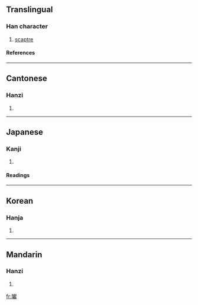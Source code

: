 ==Translingual==
===Han character===
{{Han char|rn=96|rad=玉|as=20|sn=24|four=1313<sub>4</sub>|canj=一土卜月大 (MGYBK)}}
# [[scaptre]]
====References====
{{Han ref|kx=0745.300|dkj=21364|dj=1154.080|hdz=21147.040|uh=74DB|ud=29915|bh=F8B2|bd=63666}}

----
==Cantonese==
===Hanzi===
{{yue-hanzi|jyut=|y=wun4}}
# {{defn|Cantonese}}

----
==Japanese==
===Kanji===
{{ja-kanji|grade=|rs=玉20}}
# {{defn|Japanese}} 
====Readings====
{{ja-readings|on=[[かん]] (kan), [[がん]] (gan), [[けん]] (ken), [[こん]] (kon)|kun=|nanori=}}

----
==Korean==
===Hanja===
{{ko-hanja|hangeul=환|eumhun=|rv=hwan|mr=hwan|y=hwan}}
# {{defn|Korean}}

----
==Mandarin==
===Hanzi===
{{cmn-hanzi|pin=[[huán]] ([[huan2]])|wg=huan<sup>2</sup>}}
# {{defn|Mandarin}}

[[fr:瓛]]